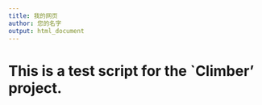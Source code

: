 ```yaml
---
title: 我的网页
author: 您的名字
output: html_document
---
```


# This is a test script for the `Climber' project.

